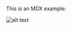 This is an MDX example:

![alt text](./cat.jpg?rotate=145&crop=o-300,o-300,o300,o300&width=200&tractor "title text")
